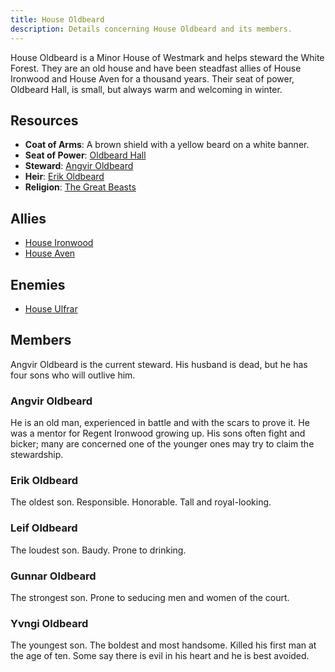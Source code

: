 ```yaml
---
title: House Oldbeard
description: Details concerning House Oldbeard and its members.
---
```


House Oldbeard is a Minor House of Westmark and helps steward the White Forest. They are an old house and have been steadfast allies of House Ironwood and House Aven for a thousand years. Their seat of power, Oldbeard Hall, is small, but always warm and welcoming in winter.

## Resources
- **Coat of Arms**: A brown shield with a yellow beard on a white banner.
- **Seat of Power**: [Oldbeard Hall](/seats-of-power/oldbeard-hall)
- **Steward**: [Angvir Oldbeard](/stewards/angvir-oldbeard)
- **Heir**: [Erik Oldbeard](#erik-oldbeard)
- **Religion**: [The Great Beasts](/setting/religion#the-great-beasts)

## Allies
- [House Ironwood](/great-houses/house-ironwood)
- [House Aven](/great-houses/house-aven)

## Enemies
- [House Ulfrar](/great-houses/house-ulfrar)

## Members
Angvir Oldbeard is the current steward. His husband is dead, but he has four sons who will outlive him.

### Angvir Oldbeard
He is an old man, experienced in battle and with the scars to prove it. He was a mentor for Regent Ironwood growing up. His sons often fight and bicker; many are concerned one of the younger ones may try to claim the stewardship.

### Erik Oldbeard
The oldest son. Responsible. Honorable. Tall and royal-looking.

### Leif Oldbeard
The loudest son. Baudy. Prone to drinking.

### Gunnar Oldbeard
The strongest son. Prone to seducing men and women of the court.

### Yvngi Oldbeard
The youngest son. The boldest and most handsome. Killed his first man at the age of ten. Some say there is evil in his heart and he is best avoided.